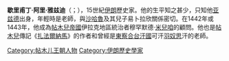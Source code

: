 '''歇里甫丁·阿里·雅兹迪'''（{{lang-fa|شرف الدین علی یزدی}}；{{bd|？||1454年|}}），15世紀[[伊朗|伊朗]]歷史家。他的生平知之甚少，只知他[[亚兹德|亚兹德]]出身，年輕時是老師，與[[沙哈魯|沙哈魯]]及其兒子易卜拉欣關係密切。在1442年或1443年，他成為[[帖木兒帝國|帖木兒帝國]]伊拉克地區統治者穆罕默德·[[米兒咱|米兒咱]]的顧問。他也是[[帖木兒|帖木兒]]傳記《[[扎法爾納馬|扎法爾納馬]]》的作者和曾經是[[東察合台汗國|東察合台汗國]]可汗[[羽奴思|羽奴思]]汗的老師。

[[Category:帖木儿王朝人物|Category:帖木儿王朝人物]]
[[Category:伊朗歷史學家|Category:伊朗歷史學家]]